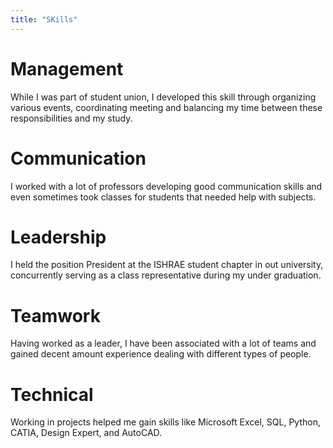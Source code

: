 ```yaml
---
title: "SKills"
---
```


# Management

While I was part of student union, I developed this skill through organizing various events, coordinating meeting and balancing my time between these responsibilities and my study.

# Communication

I worked with a lot of professors developing good communication skills and even sometimes took classes for students that needed help with subjects.

# Leadership

I held the position President at the ISHRAE student chapter in out university, concurrently serving as a class representative during my under graduation.

# Teamwork

Having worked as a leader, I have been associated with a lot of teams and gained decent amount experience dealing with different types of people.

# Technical

Working in projects helped me gain skills like Microsoft Excel, SQL, Python, CATIA, Design Expert, and AutoCAD.

## 
